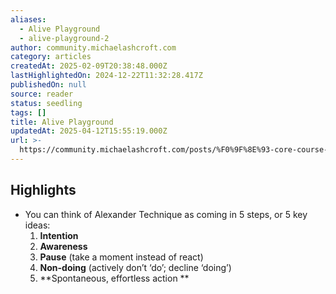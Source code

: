 ```yaml
---
aliases:
  - Alive Playground
  - alive-playground-2
author: community.michaelashcroft.com
category: articles
createdAt: 2025-02-09T20:38:48.000Z
lastHighlightedOn: 2024-12-22T11:32:28.417Z
publishedOn: null
source: reader
status: seedling
tags: []
title: Alive Playground
updatedAt: 2025-04-12T15:55:19.000Z
url: >-
  https://community.michaelashcroft.com/posts/%F0%9F%8E%93-core-course-extra-credit-introduction-to-alexander-technique-its-not-posture-lulie-tanett-3100-words
---
```

## Highlights

- You can think of Alexander Technique as coming in 5 steps, or 5 key ideas:
  1. **Intention**
  2. **Awareness**
  3. **Pause** (take a moment instead of react)
  4. **Non-doing** (actively don’t ‘do’; decline ‘doing’)
  5. **Spontaneous, effortless action
  **
